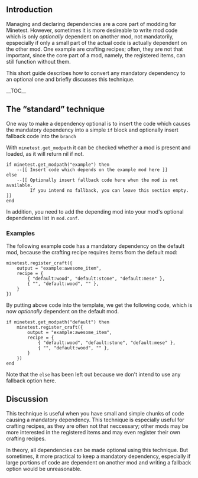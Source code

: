 {{LuaTips}}
== Introduction ==
Managing and declaring dependencies are a core part of modding for Minetest. However, sometimes it is more desireable to write mod code which is only ''optionally'' dependent on another mod, not mandatorily, epspecially if only a small part of the actual code is actually dependent on the other mod. One example are crafting recipes; often, they are not that important, since the core part of a mod, namely, the registered items, can still function without them.

This short guide describes how to convert any mandatory dependency to an optional one and briefly discusses this technique.

__TOC__

== The “standard” technique ==
One way to make a dependency optional is to insert the code which causes the mandatory dependency into a simple <code>if</code> block and optionally insert fallback code into the <code>branch</code>

With <code>minetest.get_modpath</code> it can be checked whether a mod is present and loaded, as it will return nil if not.

<pre>
if minetest.get_modpath("example") then
	--[[ Insert code which depends on the example mod here ]]
else
	--[[ Optionally insert fallback code here when the mod is not available.
	     If you intend no fallback, you can leave this section empty. ]]
end
</pre>

In addition, you need to add the depending mod into your mod's optional dependencies list in <code>mod.conf</code>.

=== Examples ===
The following example code has a mandatory dependency on the default mod, because the crafting recipe requires items from the default mod:

<pre>
minetest.register_craft({
	output = "example:awesome_item",
	recipe = {
		{ "default:wood", "default:stone", "default:mese" },
		{ "", "default:wood", "" },
	}
})
</pre>

By putting above code into the template, we get the following code, which is now ''optionally'' dependent on the default mod.

<pre>
if minetest.get_modpath("default") then
	minetest.register_craft({
		output = "example:awesome_item",
		recipe = {
			{ "default:wood", "default:stone", "default:mese" },
			{ "", "default:wood", "" },
		}
	})
end
</pre>

Note that the <code>else</code> has been left out because we don't intend to use any fallback option here.

== Discussion ==
This technique is useful when you have small and simple chunks of code causing a mandatory dependency. This technique is especially useful for crafting recipes, as they are often not that neccessary; other mods may be more interested in the registered items and may even register their own crafting recipes.

In theory, all dependencies can be made optional using this technique. But sometimes, it more practical to keep a mandatory dependency, especially if large portions of code are dependent on another mod and writing a fallback option would be unreasonable.
